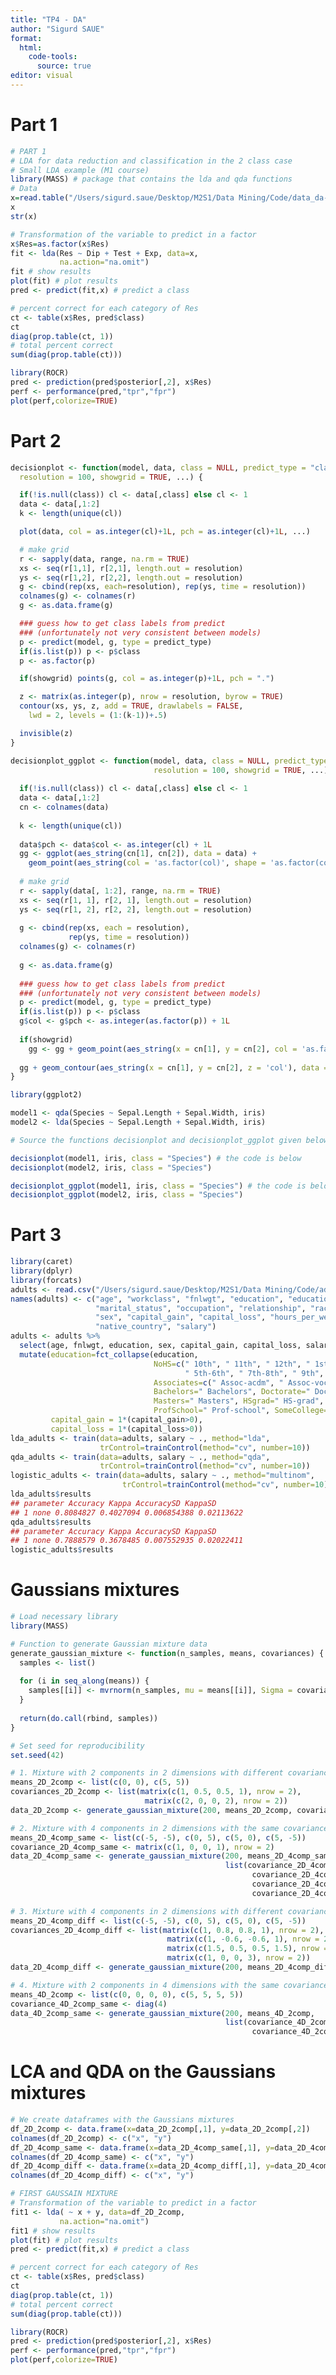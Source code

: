 ```yaml
---
title: "TP4 - DA"
author: "Sigurd SAUE"
format: 
  html:
    code-tools:
      source: true
editor: visual
---
```


# Part 1


```r

# PART 1
# LDA for data reduction and classification in the 2 class case
# Small LDA example (M1 course)
library(MASS) # package that contains the lda and qda functions
# Data 
x=read.table("/Users/sigurd.saue/Desktop/M2S1/Data Mining/Code/data_da-2.txt",header=TRUE)
x
str(x)

# Transformation of the variable to predict in a factor
x$Res=as.factor(x$Res)
fit <- lda(Res ~ Dip + Test + Exp, data=x,
           na.action="na.omit")
fit # show results 
plot(fit) # plot results
pred <- predict(fit,x) # predict a class

# percent correct for each category of Res
ct <- table(x$Res, pred$class)
ct
diag(prop.table(ct, 1))
# total percent correct
sum(diag(prop.table(ct)))

library(ROCR)
pred <- prediction(pred$posterior[,2], x$Res) 
perf <- performance(pred,"tpr","fpr")
plot(perf,colorize=TRUE)

```

# Part 2

```r

decisionplot <- function(model, data, class = NULL, predict_type = "class",
  resolution = 100, showgrid = TRUE, ...) {

  if(!is.null(class)) cl <- data[,class] else cl <- 1
  data <- data[,1:2]
  k <- length(unique(cl))

  plot(data, col = as.integer(cl)+1L, pch = as.integer(cl)+1L, ...)

  # make grid
  r <- sapply(data, range, na.rm = TRUE)
  xs <- seq(r[1,1], r[2,1], length.out = resolution)
  ys <- seq(r[1,2], r[2,2], length.out = resolution)
  g <- cbind(rep(xs, each=resolution), rep(ys, time = resolution))
  colnames(g) <- colnames(r)
  g <- as.data.frame(g)

  ### guess how to get class labels from predict
  ### (unfortunately not very consistent between models)
  p <- predict(model, g, type = predict_type)
  if(is.list(p)) p <- p$class
  p <- as.factor(p)

  if(showgrid) points(g, col = as.integer(p)+1L, pch = ".")

  z <- matrix(as.integer(p), nrow = resolution, byrow = TRUE)
  contour(xs, ys, z, add = TRUE, drawlabels = FALSE,
    lwd = 2, levels = (1:(k-1))+.5)

  invisible(z)
}

decisionplot_ggplot <- function(model, data, class = NULL, predict_type = "class",
                                resolution = 100, showgrid = TRUE, ...) {
  
  if(!is.null(class)) cl <- data[,class] else cl <- 1
  data <- data[,1:2]
  cn <- colnames(data)
  
  k <- length(unique(cl))
  
  data$pch <- data$col <- as.integer(cl) + 1L
  gg <- ggplot(aes_string(cn[1], cn[2]), data = data) + 
    geom_point(aes_string(col = 'as.factor(col)', shape = 'as.factor(col)'), size = 3)
  
  # make grid
  r <- sapply(data[, 1:2], range, na.rm = TRUE)
  xs <- seq(r[1, 1], r[2, 1], length.out = resolution)
  ys <- seq(r[1, 2], r[2, 2], length.out = resolution)
  
  g <- cbind(rep(xs, each = resolution), 
             rep(ys, time = resolution))
  colnames(g) <- colnames(r)
  
  g <- as.data.frame(g)
  
  ### guess how to get class labels from predict
  ### (unfortunately not very consistent between models)
  p <- predict(model, g, type = predict_type)
  if(is.list(p)) p <- p$class
  g$col <- g$pch <- as.integer(as.factor(p)) + 1L
  
  if(showgrid) 
    gg <- gg + geom_point(aes_string(x = cn[1], y = cn[2], col = 'as.factor(col)'), data = g, shape = 20, size = 1)
  
  gg + geom_contour(aes_string(x = cn[1], y = cn[2], z = 'col'), data = g, inherit.aes = FALSE)
}

```

```r

library(ggplot2)

model1 <- qda(Species ~ Sepal.Length + Sepal.Width, iris)
model2 <- lda(Species ~ Sepal.Length + Sepal.Width, iris)

# Source the functions decisionplot and decisionplot_ggplot given below and plot the class boundaries

decisionplot(model1, iris, class = "Species") # the code is below
decisionplot(model2, iris, class = "Species")

decisionplot_ggplot(model1, iris, class = "Species") # the code is below
decisionplot_ggplot(model2, iris, class = "Species")

```
# Part 3


```r
library(caret)
library(dplyr)
library(forcats)
adults <- read.csv("/Users/sigurd.saue/Desktop/M2S1/Data Mining/Code/adult.data", header=FALSE, stringsAsFactors=TRUE)
names(adults) <- c("age", "workclass", "fnlwgt", "education", "education_num",
                   "marital_status", "occupation", "relationship", "race",
                   "sex", "capital_gain", "capital_loss", "hours_per_week",
                   "native_country", "salary")
adults <- adults %>%
  select(age, fnlwgt, education, sex, capital_gain, capital_loss, salary) %>%
  mutate(education=fct_collapse(education,
                                NoHS=c(" 10th", " 11th", " 12th", " 1st-4th",
                                       " 5th-6th", " 7th-8th", " 9th", " Preschool"),
                                Associates=c(" Assoc-acdm", " Assoc-voc"),
                                Bachelors=" Bachelors", Doctorate=" Doctorate",
                                Masters=" Masters", HSgrad=" HS-grad",
                                ProfSchool=" Prof-school", SomeCollege=" Some-college"),
         capital_gain = 1*(capital_gain>0),
         capital_loss = 1*(capital_loss>0))
lda_adults <- train(data=adults, salary ~ ., method="lda",
                    trControl=trainControl(method="cv", number=10))
qda_adults <- train(data=adults, salary ~ ., method="qda",
                    trControl=trainControl(method="cv", number=10))
logistic_adults <- train(data=adults, salary ~ ., method="multinom",
                         trControl=trainControl(method="cv", number=10))
lda_adults$results
## parameter Accuracy Kappa AccuracySD KappaSD
## 1 none 0.8084827 0.4027094 0.006854388 0.02113622
qda_adults$results
## parameter Accuracy Kappa AccuracySD KappaSD
## 1 none 0.7888579 0.3678485 0.007552935 0.02022411
logistic_adults$results
```


# Gaussians mixtures

```r
# Load necessary library
library(MASS)

# Function to generate Gaussian mixture data
generate_gaussian_mixture <- function(n_samples, means, covariances) {
  samples <- list()
  
  for (i in seq_along(means)) {
    samples[[i]] <- mvrnorm(n_samples, mu = means[[i]], Sigma = covariances[[i]])
  }
  
  return(do.call(rbind, samples))
}

# Set seed for reproducibility
set.seed(42)

# 1. Mixture with 2 components in 2 dimensions with different covariance matrices
means_2D_2comp <- list(c(0, 0), c(5, 5))
covariances_2D_2comp <- list(matrix(c(1, 0.5, 0.5, 1), nrow = 2), 
                              matrix(c(2, 0, 0, 2), nrow = 2))
data_2D_2comp <- generate_gaussian_mixture(200, means_2D_2comp, covariances_2D_2comp)

# 2. Mixture with 4 components in 2 dimensions with the same covariance matrix
means_2D_4comp_same <- list(c(-5, -5), c(0, 5), c(5, 0), c(5, -5))
covariance_2D_4comp_same <- matrix(c(1, 0, 0, 1), nrow = 2)
data_2D_4comp_same <- generate_gaussian_mixture(200, means_2D_4comp_same, 
                                                list(covariance_2D_4comp_same, 
                                                      covariance_2D_4comp_same, 
                                                      covariance_2D_4comp_same, 
                                                      covariance_2D_4comp_same))

# 3. Mixture with 4 components in 2 dimensions with different covariance matrices
means_2D_4comp_diff <- list(c(-5, -5), c(0, 5), c(5, 0), c(5, -5))
covariances_2D_4comp_diff <- list(matrix(c(1, 0.8, 0.8, 1), nrow = 2), 
                                   matrix(c(1, -0.6, -0.6, 1), nrow = 2), 
                                   matrix(c(1.5, 0.5, 0.5, 1.5), nrow = 2), 
                                   matrix(c(1, 0, 0, 3), nrow = 2))
data_2D_4comp_diff <- generate_gaussian_mixture(200, means_2D_4comp_diff, covariances_2D_4comp_diff)

# 4. Mixture with 2 components in 4 dimensions with the same covariance matrix
means_4D_2comp <- list(c(0, 0, 0, 0), c(5, 5, 5, 5))
covariance_4D_2comp_same <- diag(4)
data_4D_2comp_same <- generate_gaussian_mixture(200, means_4D_2comp, 
                                                list(covariance_4D_2comp_same, 
                                                      covariance_4D_2comp_same))
```

# LCA and QDA on the Gaussians mixtures

```r

# We create dataframes with the Gaussians mixtures
df_2D_2comp <- data.frame(x=data_2D_2comp[,1], y=data_2D_2comp[,2])
colnames(df_2D_2comp) <- c("x", "y")
df_2D_4comp_same <- data.frame(x=data_2D_4comp_same[,1], y=data_2D_4comp_same[,2])
colnames(df_2D_4comp_same) <- c("x", "y")
df_2D_4comp_diff <- data.frame(x=data_2D_4comp_diff[,1], y=data_2D_4comp_diff[,2])
colnames(df_2D_4comp_diff) <- c("x", "y")

# FIRST GAUSSAIN MIXTURE
# Transformation of the variable to predict in a factor
fit1 <- lda( ~ x + y, data=df_2D_2comp,
           na.action="na.omit")
fit1 # show results 
plot(fit) # plot results
pred <- predict(fit,x) # predict a class

# percent correct for each category of Res
ct <- table(x$Res, pred$class)
ct
diag(prop.table(ct, 1))
# total percent correct
sum(diag(prop.table(ct)))

library(ROCR)
pred <- prediction(pred$posterior[,2], x$Res) 
perf <- performance(pred,"tpr","fpr")
plot(perf,colorize=TRUE)
```